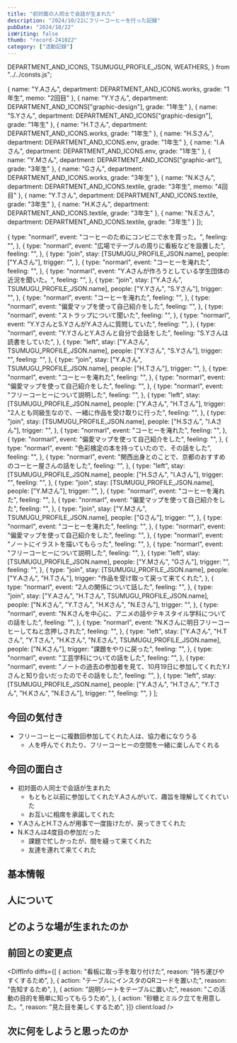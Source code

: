 ```yaml
---
title: "初対面の人同士で会話が生まれた"
description: "2024/10/22にフリーコーヒーを行った記録"
pubDate: "2024/10/22"
isWriting: false
thumb: "record-241022"
category: ["活動記録"]
---
```


  DEPARTMENT_AND_ICONS,
  TSUMUGU_PROFILE_JSON,
  WEATHERS,
} from "../../consts.js";

  {
    name: "Y.Aさん",
    department: DEPARTMENT_AND_ICONS.works,
    grade: "1年生",
    memo: "2回目"
  },
  {
    name: "Y.Yさん",
    department: DEPARTMENT_AND_ICONS["graphic-design"],
    grade: "1年生"
  },
  {
    name: "S.Yさん",
    department: DEPARTMENT_AND_ICONS["graphic-design"],
    grade: "1年生"
  },
  {
    name: "H.Tさん",
    department: DEPARTMENT_AND_ICONS.works,
    grade: "1年生"
  },
  {
    name: "H.Sさん",
    department: DEPARTMENT_AND_ICONS.env,
    grade: "1年生"
  },
  {
    name: "I.Aさん",
    department: DEPARTMENT_AND_ICONS.env,
    grade: "1年生"
  },
  {
    name: "Y.Mさん",
    department: DEPARTMENT_AND_ICONS["graphic-art"],
    grade: "3年生"
  },
  {
    name: "Gさん",
    department: DEPARTMENT_AND_ICONS.works,
    grade: "3年生"
  },
  {
    name: "N.Kさん",
    department: DEPARTMENT_AND_ICONS.textile,
    grade: "3年生",
    memo: "4回目"
  },
  {
    name: "Y.Tさん",
    department: DEPARTMENT_AND_ICONS.textile,
    grade: "3年生"
  },
  {
    name: "H.Kさん",
    department: DEPARTMENT_AND_ICONS.textile,
    grade: "3年生"
  },
  {
    name: "N.Eさん",
    department: DEPARTMENT_AND_ICONS.textile,
    grade: "3年生"
  }
]);

  {
    type: "normarl",
    event: "コーヒーのためにコンビニで水を買った。",
    feeling: "",
  },
  {
    type: "normarl",
    event: "広場でテーブルの周りに看板などを設置した",
    feeling: "",
  },
  {
    type: "join",
    stay: [TSUMUGU_PROFILE_JSON.name],
    people: ["Y.Aさん"],
    trigger: "",
  },
  {
    type: "normarl",
    event: "コーヒーを淹れた",
    feeling: "",
  },
  {
    type: "normarl",
    event: "Y.Aさんが作ろうとしている学生団体の近況を聞いた。",
    feeling: "",
  },
  {
    type: "join",
    stay: ["Y.Aさん", TSUMUGU_PROFILE_JSON.name],
    people: ["Y.Yさん", "S.Yさん"],
    trigger: "",
  },
  {
    type: "normarl",
    event: "コーヒーを淹れた",
    feeling: "",
  },
  {
    type: "normarl",
    event: "偏愛マップを使って自己紹介をした",
    feeling: "",
  },
  {
    type: "normarl",
    event: "ストラップについて聞いた",
    feeling: "",
  },
  {
    type: "normarl",
    event: "Y.YさんとS.YさんがY.Aさんに質問していた",
    feeling: "",
  },
  {
    type: "normarl",
    event: "Y.YさんとY.Aさんと自分で会話をした",
    feeling: "S.Yさんは読書をしていた",
  },
  {
    type: "left",
    stay: ["Y.Aさん", TSUMUGU_PROFILE_JSON.name],
    people: ["Y.Yさん", "S.Yさん"],
    trigger: "",
    feeling: "",
  },
  {
    type: "join",
    stay: ["Y.Aさん", TSUMUGU_PROFILE_JSON.name],
    people: ["H.Tさん"],
    trigger: "",
  },
  {
    type: "normarl",
    event: "コーヒーを淹れた",
    feeling: "",
  },
  {
    type: "normarl",
    event: "偏愛マップを使って自己紹介をした",
    feeling: "",
  },
  {
    type: "normarl",
    event: "フリーコーヒーについて説明した",
    feeling: "",
  },
  {
    type: "left",
    stay: [TSUMUGU_PROFILE_JSON.name],
    people: ["Y.Aさん", "H.Tさん"],
    trigger: "2人とも同級生なので、一緒に作品を受け取りに行った",
    feeling: "",
  },
  {
    type: "join",
    stay: [TSUMUGU_PROFILE_JSON.name],
    people: ["H.Sさん", "I.Aさん"],
    trigger: "",
  },
  {
    type: "normarl",
    event: "コーヒーを淹れた",
    feeling: "",
  },
  {
    type: "normarl",
    event: "偏愛マップを使って自己紹介をした",
    feeling: "",
  },
  {
    type: "normarl",
    event: "色彩検定の本を持っていたので、その話をした",
    feeling: "",
  },
  {
    type: "normarl",
    event: "関西出身とのことで、京都のおすすめのコーヒー屋さんの話をした",
    feeling: "",
  },
  {
    type: "left",
    stay: [TSUMUGU_PROFILE_JSON.name],
    people: ["H.Sさん", "I.Aさん"],
    trigger: "",
    feeling: "",
  },
  {
    type: "join",
    stay: [TSUMUGU_PROFILE_JSON.name],
    people: ["Y.Mさん"],
    trigger: "",
  },
  {
    type: "normarl",
    event: "コーヒーを淹れた",
    feeling: "",
  },
  {
    type: "normarl",
    event: "偏愛マップを使って自己紹介をした",
    feeling: "",
  },
  {
    type: "join",
    stay: ["Y.Mさん", TSUMUGU_PROFILE_JSON.name],
    people: ["Gさん"],
    trigger: "",
  },
  {
    type: "normarl",
    event: "コーヒーを淹れた",
    feeling: "",
  },
  {
    type: "normarl",
    event: "偏愛マップを使って自己紹介をした",
    feeling: "",
  },
  {
    type: "normarl",
    event: "ノートにイラストを描いてもらった",
    feeling: "",
  },
  {
    type: "normarl",
    event: "フリーコーヒーについて説明した",
    feeling: "",
  },
  {
    type: "left",
    stay: [TSUMUGU_PROFILE_JSON.name],
    people: ["Y.Mさん", "Gさん"],
    trigger: "",
    feeling: "",
  },
  {
    type: "join",
    stay: [TSUMUGU_PROFILE_JSON.name],
    people: ["Y.Aさん", "H.Tさん"],
    trigger: "作品を受け取って戻って来てくれた",
  },
  {
    type: "normarl",
    event: "2人の関係について話した",
    feeling: "",
  },
  {
    type: "join",
    stay: ["Y.Aさん", "H.Tさん", TSUMUGU_PROFILE_JSON.name],
    people: ["N.Kさん", "Y.Tさん", "H.Kさん", "N.Eさん"],
    trigger: "",
  },
  {
    type: "normarl",
    event: "N.Kさんを中心に、アニメの話やテキスタイル学科についての話をした",
    feeling: "",
  },
  {
    type: "normarl",
    event: "N.Kさんに明日フリーコーヒーしてねと念押しされた",
    feeling: "",
  },
  {
    type: "left",
    stay: ["Y.Aさん", "H.Tさん", "Y.Tさん", "H.Kさん", "N.Eさん", TSUMUGU_PROFILE_JSON.name],
    people: ["N.Kさん"],
    trigger: "課題をやりに戻った",
    feeling: "",
  },
  {
    type: "normarl",
    event: "工芸学科についての話をした",
    feeling: "",
  },
  {
    type: "normarl",
    event: "ノートの過去の参加者を見て、10月19日に参加してくれたY.Iさんと知り合いだったのでその話をした",
    feeling: "",
  },
  {
    type: "left",
    stay: [TSUMUGU_PROFILE_JSON.name],
    people: ["Y.Aさん", "H.Tさん", "Y.Tさん", "H.Kさん", "N.Eさん"],
    trigger: "",
    feeling: "",
  }
];

## 今回の気付き

- フリーコーヒーに複数回参加してくれた人は、協力者になりうる
  - 人を呼んでくれたり、フリーコーヒーの空間を一緒に楽しんでくれる

## 今回の面白さ

- 初対面の人同士で会話が生まれた
  - もともと以前に参加してくれたY.Aさんがいて、趣旨を理解してくれていた
  - お互いに相席を承諾してくれた
- Y.AさんとH.Tさんが用事で一度抜けたが、戻ってきてくれた
- N.Kさんは4度目の参加だった
  - 課題で忙しかったが、間を縫って来てくれた
  - 友達を連れて来てくれた

## 基本情報

<PostBasicInfo
  date="2024-10-22"
  otherEventDates={eventDates}
  weather="晴れのち曇り"
  temp="24"
  place="東学広場 デザイン棟側"
/>

## 人について

<TsumuguInfo
  condition="元気"
  comment="複数回来てくれる人がいてやる気"
  photo=""
  client:load
/>

<VisitorsInfo visitors={peopleWithColor} />

## どのような場が生まれたのか

<EventsInfo overview="" people={peopleWithColor} events={events} />

## 前回との変更点

<DiffInfo
  diffs={[
    {
      action: "看板に取っ手を取り付けた",
      reason: "持ち運びやすくするため",
    },
    {
      action: "テーブルにインスタのQRコードを置いた",
      reason: "告知するため",
    },
    {
      action: "説明シートをテーブルに置いた",
      reason: "この活動の目的を簡単に知ってもらうため",
    },
    {
      action: "砂糖とミルク立てを用意した。",
      reason: "見た目を美しくするため",
    }]}
  client:load
/>

## 次に何をしようと思ったのか

